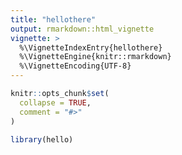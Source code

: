 ```yaml
---
title: "hellothere"
output: rmarkdown::html_vignette
vignette: >
  %\VignetteIndexEntry{hellothere}
  %\VignetteEngine{knitr::rmarkdown}
  %\VignetteEncoding{UTF-8}
---
```


```r
knitr::opts_chunk$set(
  collapse = TRUE,
  comment = "#>"
)
```

```r
library(hello)
```
